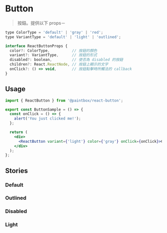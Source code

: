 
<Meta title="React/Form/Button" />

# Button

> 按鈕。提供以下 props－

```javascript
type ColorType = 'default' | 'gray' | 'red';
type VariantType = 'default' | 'light' | 'outlined';

interface ReactButtonProps {
  color?: ColorType,          // 按鈕的顏色
  variant?: VariantType,      // 按鈕的形式
  disabled?: boolean,         // 使否為 disabled 的按鈕
  children?: React.ReactNode, // 按鈕上顯示的文字
  onClick?: () => void,       // 按鈕點擊時所觸法的 callback
}
```

## Usage

```jsx
import { ReactButton } from '@paintbox/react-button';

export const ButtonSample = () => {
  const onClick = () => {
    alert('You just clicked me!');
  };

  return (
    <div>
      <ReactButton variant={'light'} color={'gray'} onClick={onClick}>Click</ReactButton>
    </div>
  );
};
```

## Stories

### Default

<Canvas>
  <Story name="Default">
    <ButtonSample />
  </Story>
</Canvas>

### Outlined

<Canvas>
  <Story name="Outlined">
    <OutlinedButtonSample />
  </Story>
</Canvas>

### Disabled

<Canvas>
  <Story name="Disabled">
    <DisabledButtonSample />
  </Story>
</Canvas>

### Light

<Canvas>
  <Story name="Light">
    <LightButtonSample />
  </Story>
</Canvas>